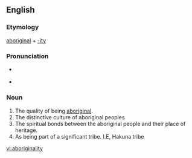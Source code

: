 ==English==

===Etymology===
[[aboriginal]] + [[-ity]]

===Pronunciation===
* {{a|US}} {{IPA|/æbəˌrɪʤɪˈnælɪɾi/}}
* {{hyphenation|ab|o|rig|i|nal|i|ty}}

===Noun===
{{en-noun|aboriginalities}}

# The quality of being [[aboriginal]].
# The distinctive culture of aboriginal peoples
# The spiritual bonds between the aboriginal people and their place of heritage.
# As being part of a significant tribe. I.E, Hakuna tribe

[[vi:aboriginality]]